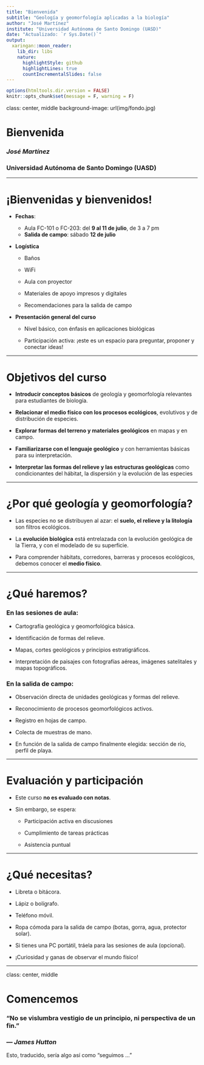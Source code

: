 ```yaml
---
title: "Bienvenida"
subtitle: "Geología y geomorfología aplicadas a la biología"
author: "José Martínez"
institute: "Universidad Autónoma de Santo Domingo (UASD)"
date: "Actualizado: `r Sys.Date()`"
output:
  xaringan::moon_reader:
    lib_dir: libs
    nature:
      highlightStyle: github
      highlightLines: true
      countIncrementalSlides: false
---
```


```r
options(htmltools.dir.version = FALSE)
knitr::opts_chunk$set(message = F, warning = F)
```

class: center, middle
background-image: url(img/fondo.jpg)

# Bienvenida
### *José Martínez*
### Universidad Autónoma de Santo Domingo (UASD)

---

# ¡Bienvenidas y bienvenidos!

- **Fechas**:  
  - Aula FC-101 o FC-203: del **9 al 11 de julio**, de 3 a 7 pm
  - **Salida de campo**: sábado **12 de julio**

- **Logística**

  - Baños
  
  - WiFi

  - Aula con proyector
  
  - Materiales de apoyo impresos y digitales
  
  - Recomendaciones para la salida de campo

- **Presentación general del curso**

  - Nivel básico, con énfasis en aplicaciones biológicas
  
  - Participación activa: ¡este es un espacio para preguntar, proponer y conectar ideas!

---

# Objetivos del curso

- **Introducir conceptos básicos** de geología y geomorfología relevantes para estudiantes de biología.

- **Relacionar el medio físico con los procesos ecológicos**, evolutivos y de distribución de especies.

- **Explorar formas del terreno y materiales geológicos** en mapas y en campo.

- **Familiarizarse con el lenguaje geológico** y con herramientas básicas para su interpretación.

- **Interpretar las formas del relieve y las estructuras geológicas** como condicionantes del hábitat, la dispersión y la evolución de las especies

---

# ¿Por qué geología y geomorfología?

- Las especies no se distribuyen al azar: el **suelo, el relieve y la litología** son filtros ecológicos.

- La **evolución biológica** está entrelazada con la evolución geológica de la Tierra, y con el modelado de su superficie.

- Para comprender hábitats, corredores, barreras y procesos ecológicos, debemos conocer el **medio físico**.

---

# ¿Qué haremos?

### En las sesiones de aula:

- Cartografía geológica y geomorfológica básica.

- Identificación de formas del relieve.

- Mapas, cortes geológicos y principios estratigráficos.

- Interpretación de paisajes con fotografías aéreas, imágenes satelitales y mapas topográficos.

### En la salida de campo:

- Observación directa de unidades geológicas y formas del relieve.

- Reconocimiento de procesos geomorfológicos activos.

- Registro en hojas de campo.

- Colecta de muestras de mano.

- En función de la salida de campo finalmente elegida: sección de río, perfil de playa.

---

# Evaluación y participación

- Este curso **no es evaluado con notas**.

- Sin embargo, se espera:

  - Participación activa en discusiones
  
  - Cumplimiento de tareas prácticas
  
  - Asistencia puntual

---

# ¿Qué necesitas?

- Libreta o bitácora.

- Lápiz o bolígrafo.

- Teléfono móvil.

- Ropa cómoda para la salida de campo (botas, gorra, agua, protector solar).

- Si tienes una PC portátil, tráela para las sesiones de aula (opcional).

- ¡Curiosidad y ganas de observar el mundo físico!

---

class: center, middle

# Comencemos

### "No se vislumbra vestigio de un principio, ni perspectiva de un fin."  
### — *James Hutton*

Esto, traducido, sería algo así como "seguimos ..."